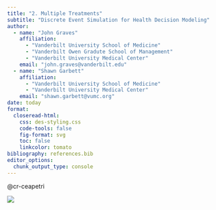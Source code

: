 ```yaml
---
title: "2. Multiple Treatments"
subtitle: "Discrete Event Simulation for Health Decision Modeling"
author: 
  - name: "John Graves"
    affiliation: 
      - "Vanderbilt University School of Medicine"
      - "Vanderbilt Owen Gradute School of Management"
      - "Vanderbilt University Medical Center"
    email: "john.graves@vanderbilt.edu"
  - name: "Shawn Garbett"
    affiliation: 
      - "Vanderbilt University School of Medicine"
      - "Vanderbilt University Medical Center"    
    email: "shawn.garbett@vumc.org"
date: today
format: 
  closeread-html:
    css: des-styling.css
    code-tools: false
    fig-format: svg
    toc: false
    linkcolor: tomato
bibliography: references.bib    
editor_options: 
  chunk_output_type: console
---
```



:::{.column-screen}

:::{.cr-section}

@cr-ceapetri 

:::{#cr-ceapetri}
![](images/petri-cea.png){fig-align="center"}
:::
:::

:::